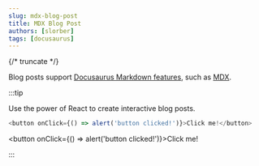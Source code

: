 ```yaml
---
slug: mdx-blog-post
title: MDX Blog Post
authors: [slorber]
tags: [docusaurus]
---
```


{/* truncate */}

Blog posts support [Docusaurus Markdown features](https://docusaurus.io/docs/markdown-features), such as [MDX](https://mdxjs.com/).

:::tip

Use the power of React to create interactive blog posts.

```js
<button onClick={() => alert('button clicked!')}>Click me!</button>
```

<button onClick={() => alert('button clicked!')}>Click me!</button>

:::
